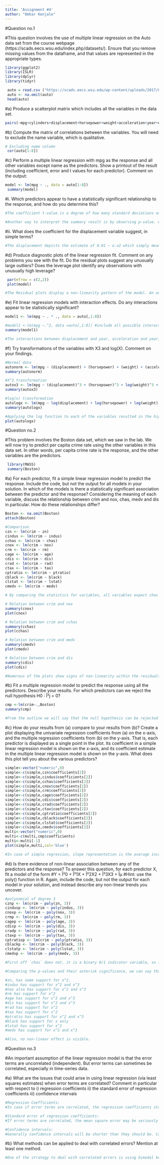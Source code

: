 ```yaml
---
title: 'Assignment #4'
author: "Omkar Kenjale"
---
```

#Question no.1

#This question involves the use of multiple linear regression on the Auto data set from the course webpage (https://scads.eecs.wsu.edu/index.php/datasets/). Ensure that you remove missing values from the dataframe, and that values are represented in the appropriate types.
```r
library(ggplot2)
library(ISLR)
library(dplyr)
library(tidyr)

 auto = read.csv ("https://scads.eecs.wsu.edu/wp-content/uploads/2017/09/Auto.csv", na.strings = "?")
 auto <- na.omit(auto)
 head(auto)
```

#a) Produce a scatterplot matrix which includes all the variables in the data set.
```r
pairs(~mpg+cylinders+displacement+horsepower+weight+acceleration+year+origin+name,data=auto,main="Simple Scatterplot Matrix")
```

#b) Compute the matrix of correlations between the variables. You will need to exclude the name variable, which is qualitative.
```r
# Excluding name column
 cor(auto[1:8])
```

#c) Perform a multiple linear regression with mpg as the response and all other variables except name as the predictors. Show a printout of the result (including coefficient, error and t values for each predictor). Comment on the output:
```r
model <- lm(mpg ~ ., data = auto[1:8])
 summary(model)
```

#i. Which predictors appear to have a statistically significant relationship to the response, and how do you determine this?
```r
#The coefficient t-value is a degree of how many standard deviations our coefficient appraise is distant away from 0. After performing multiple linear regression with mpg, the outline shows that variables displacement, weight, year and origin are all critical predictors as they have t value far away from 0 which may be a strong prove against the null hypothesis.

#Another way to interpret the summary result is by observing p-value. A small p-value demonstrates that it is improbable we will observe a relationship between the predictor and response (mpg) factors due to chance.Three stars (or marks) represent a profoundly significant p-value. Subsequently, a little p-value for the intercept and the slope shows that we can dismiss the null hypothesis which permits us to conclude that there's a relationship between mpg and displacement, weight, year and origin.
```

#ii. What does the coefficient for the displacement variable suggest, in simple terms?
```r
#The displacement depicts the estimate of 0.01 ~ o.o2 which simply means the increasing the displacement would be efficient to increase in mpg(mileage) at a support rate of 10 ~ 20%.
```

#d) Produce diagnostic plots of the linear regression fit. Comment on any problems you see with the fit. Do the residual plots suggest any unusually large outliers? Does the leverage plot identify any observations with unusually high leverage?
```r
 par(mfrow = c(2,2))
 plot(model)
```
```r
#The Residual plots display a non-linearity pattern of the model. An outlier is an perception that lies an irregular distance from other values in a random test from a populace.By the general definition, the Residuals verses Leverage plot and Normal Q-Q plot display higher leverage. The Leverage plot shows a data point (14) with high leverage.
```

#e) Fit linear regression models with interaction effects. Do any interactions appear to be statistically significant?
```r
model1 <- lm(mpg ~ . * ., data = auto[,1:8])

#model1 <-lm(mpg ~.^2, data =auto[,1:8]) #include all possible interactions summary(model)
summary(model1)
```
```r
#The interactions between displacement and year, acceleration and year, and acceleration and origin all have low p values that indicate significance.
```

#f) Try transformations of the variables with X3 and log(X). Comment on your findings.
```r
#Normal data
autonorm <- lm(mpg ~ (displacement) + (horsepower) + (weight) + (acceleration), data = auto)
summary(autonorm)

#X^3 transformation
autox3 <- lm(mpg ~ (displacement)^3 + (horsepower)^3 + log(weight)^3 + (acceleration)^3, data = auto)
summary(autox3)

#log(x) transformation
autologx <- lm(mpg ~ log(displacement) + log(horsepower) + log(weight) + log(acceleration), data = auto)
summary(autologx)


```
```r
#Applying the log function to each of the variables resulted in the highest R2 value and F-statistic which is around 6% increase. Another finding from comparing the transformed variables is that in case of x^3 transformation, we can observe a steady increase in F-test and R^2 value which is approximately around 3%.
plot(autologx)
```

#Question no.2

#This problem involves the Boston data set, which we saw in the lab. We will now try to predict per capita crime rate using the other variables in this data set. In other words, per capita crime rate is the response, and the other variables are the predictors.
```r
 library(MASS)
 summary(Boston)
```


#a) For each predictor, fit a simple linear regression model to predict the response. Include the code, but not the output for all models in your solution. In which of the models is there a statistically significant association between the predictor and the response? Considering the meaning of each variable, discuss the relationship between crim and nox, chas, medv and dis in particular. How do these relationships differ?
```r
Boston <- na.omit(Boston)
attach(Boston)

#Comparison
czn <- lm(crim ~ zn)
cindus <- lm(crim ~ indus)
cchas <- lm(crim ~ chas)
cnox <- lm(crim ~ nox)
crm <- lm(crim ~ rm)
cage <- lm(crim ~ age)
cdis <- lm(crim ~ dis)
crad <- lm(crim ~ rad)
ctax <- lm(crim ~ tax)
cptratio <- lm(crim ~ ptratio)
cblack <- lm(crim ~ black)
clstat <- lm(crim ~ lstat)
cmedv <- lm(crim ~ medv)

# By comparing the statistics for variables, all variables expect chas have value less than 0.05 which is a sufficient to reject the null hypothesis. Only chas variable is not significant for prediction of per capita crime rate.

# Relation between crim and nox
summary(cnox)
plot(cnox)

# Relation between crim and cchas
summary(cchas)
plot(cchas)

# Relation between crim and medv
summary(cmedv)
plot(cmedv)

# Relation between crim and dis
summary(cdis)
plot(cdis)

#Numerous of the plots show signs of non-linearity within the residuals. Putting it in simple terms, the residuals can be said to be of stochastic nature. This recommends some type of variable change is fitting. Which variable change to apply can be guided by the shapes of the residuals within the plots. 
```

#b) Fit a multiple regression model to predict the response using all the predictors. Describe your results. For which predictors can we reject the null hypothesis H0 : Î²j = 0?
```r
cmp <-lm(crim~.,Boston)
summary(cmp)
```
```r
#From the outline we will say that the null hypothesis can be rejected for variables zn, dis, rad, black, medv as their p-value is less than 0.05.
```

#c) How do your results from (a) compare to your results from (b)? Create a plot displaying the univariate regression coefficients from (a) on the x-axis, and the multiple regression coefficients from (b) on the y-axis. That is, each predictor is displayed as a single point in the plot. Its coefficient in a simple linear regression model is shown on the x-axis, and its coefficient estimate in the multiple linear regression model is shown on the y-axis. What does this plot tell you about the various predictors?
```r
simple<-vector("numeric",0)
simple<-c(simple,czn$coefficients[2])
simple<-c(simple,cindus$coefficients[2])
simple<-c(simple,cchas$coefficients[2])
simple<-c(simple,cnox$coefficients[2])
simple<-c(simple,crm$coefficients[2])
simple<-c(simple,cage$coefficients[2])
simple<-c(simple,cdis$coefficients[2])
simple<-c(simple,crad$coefficients[2])
simple<-c(simple,ctax$coefficients[2])
simple<-c(simple,cptratio$coefficients[2])
simple<-c(simple,cblack$coefficients[2])
simple<-c(simple,clstat$coefficients[2])
simple<-c(simple,cmedv$coefficients[2])
multi<-vector("numeric",0)
multi<-c(multi,cmp$coefficients)
multi<-multi[-1]
plot(simple,multi,col='blue')
```
```r
#In case of simple regression, slope representation is the average increase rate whereas overlooking the other predictors. It's very inverse in case of multiple regression where slope is averaged without overlooking the other predictors. This clarifies the distinction between coefficients of simple and multiple regression which also clarifies why the relationship is stronger between response and predictors in simple regression whereas, in case of multiple regression, the relationship is quite low.
```

#d) Is there evidence of non-linear association between any of the predictors and the response? To answer this question, for each predictor X, fit a model of the form
#Y = Î²0 + Î²1X + Î²2X2 + Î²3X3 + Îµ
#Hint: use the poly() function in R. Again, include the code, but not the output for each model in your solution, and instead describe any non-linear trends you uncover.
```r
#polynomial of degree 3
cznp <- lm(crim ~ poly(zn, 3))
cindusp <- lm(crim ~ poly(indus, 3))
cnoxp <- lm(crim ~ poly(nox, 3))
crmp <- lm(crim ~ poly(rm, 3))
cagep <- lm(crim ~ poly(age, 3))
cdisp <- lm(crim ~ poly(dis, 3))
cradp <- lm(crim ~ poly(rad, 3))
ctaxp <- lm(crim ~ poly(tax, 3))
cptratiop <- lm(crim ~ poly(ptratio, 3))
cblackp <- lm(crim ~ poly(black, 3))
clstatp <- lm(crim ~ poly(lstat, 3))
cmedvp <- lm(crim ~ poly(medv, 3))

#First off `chas` does not, it is a binary 0/1 indicator variable, so it does not make sense to do a polynomial on this one.

#Comparing the p-values and their asterisk significance, we can say that:

#zn, has some support for x^2.
#indus has support for x^2 and x^3
#nox also has support for x^2 and x^3
#rm has support for x^2
#age has support for x^2 and x^3
#dis has support for x^2 and x^3
#rad has support for x^2
#tax has support for x^2
#ptratio has support for x^2 and x^3
#black has support for x only
#lstat has support for x^2
#medv has support for x^2 and x^3

#Also, no non-linear effect is visible.
```

#Question no.3

#An important assumption of the linear regression model is that the error terms are uncorrelated (independent). But error terms can sometimes be correlated, especially in time-series data.

#a) What are the issues that could arise in using linear regression (via least squares estimates) when error terms are correlated? Comment in particular with respect to
i) regression coefficients
ii) the standard error of regression coefficients
iii) confidence intervals

```r
#Regression Coefficients:
#In case if error terms are correlated, the regression coefficients stay unbiased, but they are not productive, i.e., minimum variance estimates.
```

```r
#Standard error of regression coefficients:
#If error terms are correlated, the mean square error may be seriously underestimated. The impact of this is that the standard errors are underestimated, the t-tests are expanded (show centrality when there is none)
```

```r
#Confidence intervals:
#Generally confidence intervals will be shorter than they should be. Calculation of confidence intervals and various significance tests for coefficients are all based on the presumptions of normally distributed errors. In case the error distribution is essentially non-normal, confidence intervals may be too large or too small.
```

#b) What methods can be applied to deal with correlated errors? Mention at least one method.
```r
#One of the strategy to deal with correlated errors is using bimodal kernel regression with cross-validation. Kernel regression functions makes a clear distinction between strategies requiring negative and positive methods associated with correlation. It factors the mean squared error which is imperative in case when errors are correlated.
```

